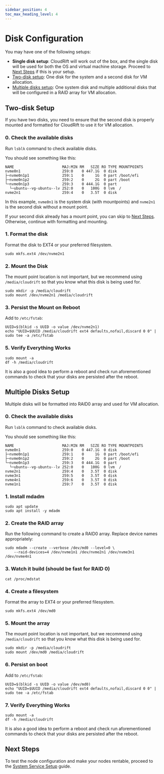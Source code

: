 ```yaml
---
sidebar_position: 4
toc_max_heading_level: 4
---
```



# Disk Configuration

You may have one of the following setups:

- **Single disk setup**: CloudRift will work out of the box, and the single disk will be used for
  both the OS and virtual machine storage. Proceed to [Next Steps](#next-steps) if this is your setup.
- [Two-disk setup](#two-disk-setup): One disk for the system and a second disk for VM allocation.
- [Multiple disks setup](#multiple-disks-setup): One system disk and multiple additional disks that will be configured
  in a RAID array for VM allocation.


## Two-disk Setup

If you have two disks, you need to ensure that the second disk is properly mounted and formatted for CloudRift to use it for VM allocation.

### 0. Check the available disks

Run `lsblk` command to check available disks.

You should see something like this:
```
NAME                      MAJ:MIN RM   SIZE RO TYPE MOUNTPOINTS
nvme0n1                   259:0    0 447.1G  0 disk
├─nvme0n1p1               259:1    0     1G  0 part /boot/efi
├─nvme0n1p2               259:2    0     2G  0 part /boot
└─nvme0n1p3               259:3    0 444.1G  0 part
  └─ubuntu--vg-ubuntu--lv 252:0    0   100G  0 lvm  /
nvme2n1                   259:4    0   3.5T  0 disk
```

In this example, `nvme0n1` is the system disk (with mountpoints) and `nvme2n1` is the second disk without a mount point.

If your second disk already has a mount point, you can skip to [Next Steps](#next-steps). Otherwise, continue with formatting and mounting.

### 1. Format the disk

Format the disk to EXT4 or your preferred filesystem.

```
sudo mkfs.ext4 /dev/nvme2n1
```

### 2. Mount the Disk

The mount point location is not important, but we recommend using `/media/cloudrift` so that you know
what this disk is being used for.

```
sudo mkdir -p /media/cloudrift
sudo mount /dev/nvme2n1 /media/cloudrift
```

### 3. Persist the Mount on Reboot

Add to `/etc/fstab`:

```
UUID=$(blkid -s UUID -o value /dev/nvme2n1)
echo "UUID=$UUID /media/cloudrift ext4 defaults,nofail,discard 0 0" | sudo tee -a /etc/fstab
```

### 5. Verify Everything Works

```
sudo mount -a
df -h /media/cloudrift
```

It is also a good idea to perform a reboot and check run aforementioned commands to check that your
disks are persisted after the reboot.

## Multiple Disks Setup

Multiple disks will be formatted into RAID0 array and used for VM allocation.

### 0. Check the available disks

Run `lsblk` command to check available disks.

You should see something like this:
```
NAME                      MAJ:MIN RM   SIZE RO TYPE MOUNTPOINTS
nvme0n1                   259:0    0 447.1G  0 disk
├─nvme0n1p1               259:1    0     1G  0 part /boot/efi
├─nvme0n1p2               259:2    0     2G  0 part /boot
└─nvme0n1p3               259:3    0 444.1G  0 part
  └─ubuntu--vg-ubuntu--lv 252:0    0   100G  0 lvm  /
nvme2n1                   259:4    0   3.5T  0 disk
nvme3n1                   259:5    0   3.5T  0 disk
nvme4n1                   259:6    0   3.5T  0 disk
nvme1n1                   259:7    0   3.5T  0 disk
```

### 1. Install mdadm

```
sudo apt update
sudo apt install -y mdadm
```

### 2. Create the RAID array

Run the following command to create a RAID0 array. Replace device names appropriately:
```
sudo mdadm --create --verbose /dev/md0 --level=0 \
    --raid-devices=4 /dev/nvme1n1 /dev/nvme2n1 /dev/nvme3n1 /dev/nvme4n1
```

### 3. Watch it build (should be fast for RAID 0)

```
cat /proc/mdstat
```

### 4. Create a filesystem

Format the array to EXT4 or your preferred filesystem.
```
sudo mkfs.ext4 /dev/md0
```

### 5. Mount the array

The mount point location is not important, but we recommend using `/media/cloudrift` so that you know
what this disk is being used for.

```
sudo mkdir -p /media/cloudrift
sudo mount /dev/md0 /media/cloudrift
```

### 6. Persist on boot

Add to `/etc/fstab`:

```
UUID=$(blkid -s UUID -o value /dev/md0)
echo "UUID=$UUID /media/cloudrift ext4 defaults,nofail,discard 0 0" | sudo tee -a /etc/fstab
```

### 7. Verify Everything Works

```
sudo mount -a
df -h /media/cloudrift
```

It is also a good idea to perform a reboot and check run aforementioned commands to check that your
disks are persisted after the reboot.

## Next Steps

To test the node configuration and make your nodes rentable, proceed to the [System Service Setup](./system_service) guide.
